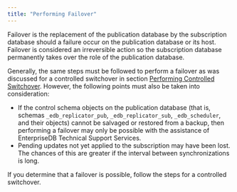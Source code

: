 ```yaml
---
title: "Performing Failover"
---
```


<div id="performing_failover" class="registered_link"></div>


Failover is the replacement of the publication database by the subscription database should a failure occur on the publication database or its host. Failover is considered an irreversible action so the subscription database permanently takes over the role of the publication database.

Generally, the same steps must be followed to perform a failover as was discussed for a controlled switchover in section [Performing Controlled Switchover](../05_smr_operation/#performing_switchover). However, the following points must also be taken into consideration:

-   If the control schema objects on the publication database (that is, schemas `_edb_replicator_pub`, `_edb_replicator_sub`, `_edb_scheduler`, and their objects) cannot be salvaged or restored from a backup, then performing a failover may only be possible with the assistance of EnterpriseDB Technical Support Services.
-   Pending updates not yet applied to the subscription may have been lost. The chances of this are greater if the interval between synchronizations is long.

If you determine that a failover is possible, follow the steps for a controlled switchover.
